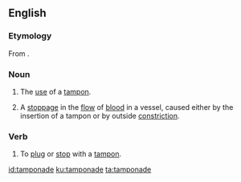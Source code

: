 ==English==

===Etymology===
From {{suffix|tampon|ade|lang=en}}.

===Noun===
{{wikipedia}}
{{en-noun}}

# {{label|en|medical}} The [[use]] of a [[tampon]].
# {{label|en|medical}} A [[stoppage]] in the [[flow]] of [[blood]] in a vessel, caused either by the insertion of a tampon or by outside [[constriction]].

===Verb===
{{en-verb|tamponad}}

# {{label|en|medical}} To [[plug]] or [[stop]] with a [[tampon]].

[[id:tamponade]]
[[ku:tamponade]]
[[ta:tamponade]]